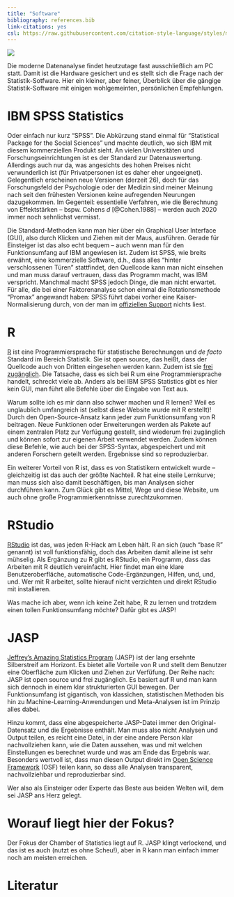 ```yaml
---
title: "Software"
bibliography: references.bib
link-citations: yes
csl: https://raw.githubusercontent.com/citation-style-language/styles/master/apa.csl
---
```


![](images/software_r.jpg)

Die moderne Datenanalyse findet heutzutage fast ausschließlich am PC statt. Damit ist die Hardware gesichert und es stellt sich die Frage nach der Statistik-Sotfware. Hier ein kleiner, aber feiner, Überblick über die gängige Statistik-Software mit einigen wohlgemeinten, persönlichen Empfehlungen.

# IBM SPSS Statistics
Oder einfach nur kurz "SPSS". Die Abkürzung stand einmal für "Statistical Package for the Social Sciences" und machte deutlich, wo sich IBM mit diesem kommerziellen Produkt sieht. An vielen Universitäten und Forschungseinrichtungen ist es der Standard zur Datenauswertung. Allerdings auch nur da, was angesichts des hohen Preises nicht verwunderlich ist (für Privatpersonen ist es daher eher ungeeignet). Gelegentlich erscheinen neue Versionen (derzeit 26), doch für das Forschungsfeld der Psychologie oder der Medizin sind meiner Meinung nach seit den frühesten Versionen keine aufregenden Neurungen dazugekommen. Im Gegenteil: essentielle Verfahren, wie die Berechnung von Effektstärken -- bspw. Cohens $d$ [@Cohen.1988] -- werden auch 2020 immer noch sehnlichst vermisst.

Die Standard-Methoden kann man hier über ein Graphical User Interface (GUI), also durch Klicken und Ziehen mit der Maus, ausführen. Gerade für Einsteiger ist das also echt bequem -- auch wenn man für den Funktionsumfang auf IBM angewiesen ist. Zudem ist SPSS, wie breits erwähnt, eine kommerzielle Software, d.h., dass alles "hinter verschlossenen Türen" stattfindet, den Quellcode kann man nicht einsehen und man muss darauf vertrauen, dass das Programm macht, was IBM verspricht. Manchmal macht SPSS jedoch Dinge, die man nicht erwartet. Für alle, die bei einer Faktorenanalyse schon einmal die Rotationsmethode "Promax" angewandt haben: SPSS führt dabei vorher eine Kaiser-Normalisierung durch, von der man im [offiziellen Support](https://www.ibm.com/support/knowledgecenter/de/SSLVMB_26.0.0/statistics_mainhelp_ddita/spss/base/idh_fact_rot.html) nichts liest.

# R
[R](https://www.r-project.org/) ist eine Programmiersprache für statistische Berechnungen und *de facto* Standard im Bereich Statistik. Sie ist open source, das heißt, dass der Quellcode auch von Dritten eingesehen werden kann. Zudem ist sie [frei zugänglich](https://www.r-project.org/). Die Tatsache, dass es sich bei R um eine Programmiersprache handelt, schreckt viele ab. Anders als bei IBM SPSS Statistics gibt es hier kein GUI, man führt alle Befehle über die Eingabe von Text aus.

Warum sollte ich es mir dann also schwer machen und R lernen? Weil es unglaublich umfangreich ist (selbst diese Website wurde mit R erstellt)! Durch den Open-Source-Ansatz kann jeder zum Funktionsumfang von R beitragen. Neue Funktionen oder Erweiterungen werden als Pakete auf einem zentralen Platz zur Verfügung gestellt, sind wiederum frei zugänglich und können sofort zur eigenen Arbeit verwendet werden. Zudem können diese Befehle, wie auch bei der SPSS-Syntax, abgespeichert und mit anderen Forschern geteilt werden. Ergebnisse sind so reproduzierbar.

Ein weiterer Vorteil von R ist, dass es von Statistikern entwickelt wurde -- gleichzeitig ist das auch der größte Nachteil. R hat eine steile Lernkurve; man muss sich also damit beschäftigen, bis man Analysen sicher durchführen kann. Zum Glück gibt es Mittel, Wege und diese Website, um auch ohne große Programmierkenntnisse zurechtzukommen.

# RStudio
[RStudio](https://rstudio.com/) ist das, was jeden R-Hack am Leben hält. R an sich (auch "base R" genannt) ist voll funktionsfähig, doch das Arbeiten damit alleine ist sehr mühselig. Als Ergänzung zu R gibt es RStudio, ein Programm, dass das Arbeiten mit R deutlich vereinfacht. Hier findet man eine klare Benutzeroberfläche, automatische Code-Ergänzungen, Hilfen, und, und, und. Wer mit R arbeitet, sollte hierauf nicht verzichten und direkt RStudio mit installieren.

Was mache ich aber, wenn ich keine Zeit habe, R zu lernen und trotzdem einen tollen Funktionsumfang möchte? Dafür gibt es JASP!

# JASP
[Jeffrey's Amazing Statistics Program](https://jasp-stats.org/) (JASP) ist der lang ersehnte Silberstreif am Horizont. Es bietet alle Vorteile von R und stellt dem Benutzer eine Oberfläche zum Klicken und Ziehen zur Verfüfung. Der Reihe nach: JASP ist open source und frei zugänglich. Es basiert auf R und man kann sich dennoch in einem klar strukturierten GUI bewegen. Der Funktionsumfang ist gigantisch, von klassichen, statistischen Methoden bis hin zu Machine-Learning-Anwendungen und Meta-Analysen ist im Prinzip alles dabei. 

Hinzu kommt, dass eine abgespeicherte JASP-Datei immer den Original-Datensatz und die Ergebnisse enthält. Man muss also nicht Analysen und Output teilen, es reicht eine Datei, in der eine andere Person klar nachvollziehen kann, wie die Daten aussehen, was und mit welchen Einstellungen es berechnet wurde und was am Ende das Ergebnis war. Besonders wertvoll ist, dass man diesen Output direkt im [Open Science Framework](https://osf.io/) (OSF) teilen kann, so dass alle Analysen transparent, nachvollziehbar und reproduzierbar sind.

Wer also  als Einsteiger oder Experte das Beste aus beiden Welten will, dem sei JASP ans Herz gelegt.

# Worauf liegt hier der Fokus?
Der Fokus der Chamber of Statistics liegt auf R. JASP klingt verlockend, und das ist es auch (nutzt es ohne Scheu!), aber in R kann man einfach immer noch am meisten erreichen.

# Literatur